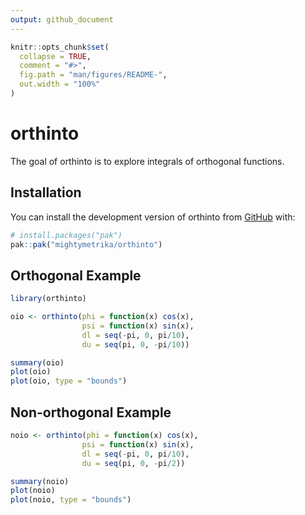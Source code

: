 ```yaml
---
output: github_document
---
```


<!-- README.md is generated from README.Rmd. Please edit that file -->

```r
knitr::opts_chunk$set(
  collapse = TRUE,
  comment = "#>",
  fig.path = "man/figures/README-",
  out.width = "100%"
)
```

# orthinto

<!-- badges: start -->
<!-- badges: end -->

The goal of orthinto is to explore integrals of orthogonal functions.

## Installation

You can install the development version of orthinto from [GitHub](https://github.com/) with:

``` r
# install.packages("pak")
pak::pak("mightymetrika/orthinto")
```

## Orthogonal Example

```r
library(orthinto)

oio <- orthinto(phi = function(x) cos(x),
                psi = function(x) sin(x),
                dl = seq(-pi, 0, pi/10),
                du = seq(pi, 0, -pi/10))

summary(oio)
plot(oio)
plot(oio, type = "bounds")
```


## Non-orthogonal Example

```r

noio <- orthinto(phi = function(x) cos(x),
                psi = function(x) sin(x),
                dl = seq(-pi, 0, pi/10),
                du = seq(pi, 0, -pi/2))

summary(noio)
plot(noio)
plot(noio, type = "bounds")
```
